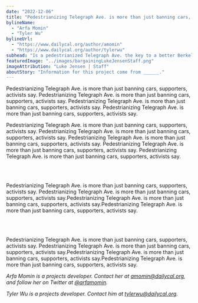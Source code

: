 ```yaml
---
date: "2022-12-06"
title: "Pedestrianizing Telegraph Ave. is more than just banning cars, supporters, activists say"
bylineName:
  - "Arfa Momin"
  - "Tyler Wu"
bylineUrl:
  - "https://www.dailycal.org/author/amomin"
  - "https://www.dailycal.org/author/tylerwu"
subhead: "Is a pedestrianized Telegraph Ave. the key to a better Berkeley?"
featuredImage: "../images/bargainingLukeJensenStaff.png"
imageAttribution: "Luke Jensen | Staff"
aboutStory: "Information for this project come from ______."
---
```


Pedestrianizing Telegraph Ave. is more than just banning cars, supporters, activists say. Pedestrianizing Telegraph Ave. is more than just banning cars, supporters, activists say. Pedestrianizing Telegraph Ave. is more than just banning cars, supporters, activists say. Pedestrianizing Telegraph Ave. is more than just banning cars, supporters, activists say.

Pedestrianizing Telegraph Ave. is more than just banning cars, supporters, activists say. Pedestrianizing Telegraph Ave. is more than just banning cars, supporters, activists say. Pedestrianizing Telegraph Ave. is more than just banning cars, supporters, activists say. Pedestrianizing Telegraph Ave. is more than just banning cars, supporters, activists say. Pedestrianizing Telegraph Ave. is more than just banning cars, supporters, activists say.

<br />

<OptionWidthBarChart />

<br />

Pedestrianizing Telegraph Ave. is more than just banning cars, supporters, activists say. Pedestrianizing Telegraph Ave. is more than just banning cars, supporters, activists say.Pedestrianizing Telegraph Ave. is more than just banning cars, supporters, activists say.Pedestrianizing Telegraph Ave. is more than just banning cars, supporters, activists say.

<br />

<OptionWidthViz2 />

<br />

Pedestrianizing Telegraph Ave. is more than just banning cars, supporters, activists say. Pedestrianizing Telegraph Ave. is more than just banning cars, supporters, activists say.Pedestrianizing Telegraph Ave. is more than just banning cars, supporters, activists say.Pedestrianizing Telegraph Ave. is more than just banning cars, supporters, activists say.

_Arfa Momin is a projects developer. Contact her at [amomin@dailycal.org](mailto:amomin@dailycal.org), and follow her on Twitter at <a href="https://twitter.com/arfamomin" target="_blank">@arfamomin</a>._

_Tyler Wu is a projects developer. Contact him at [tylerwu@dailycal.org](mailto:tylerwu@dailycal.org)._
